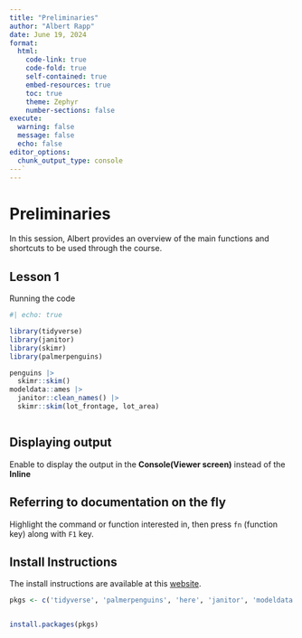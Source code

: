 ```yaml
---
title: "Preliminaries"
author: "Albert Rapp"
date: June 19, 2024
format:
  html:
    code-link: true
    code-fold: true
    self-contained: true
    embed-resources: true
    toc: true
    theme: Zephyr
    number-sections: false
execute: 
  warning: false
  message: false
  echo: false
editor_options: 
  chunk_output_type: console
---`
---
```


# Preliminaries

In this session, Albert provides an overview of the main functions and shortcuts to be used through the course.

## Lesson 1

Running the code

```r
#| echo: true

library(tidyverse)
library(janitor)
library(skimr)
library(palmerpenguins)

penguins |> 
  skimr::skim()
modeldata::ames |> 
  janitor::clean_names() |> 
  skimr::skim(lot_frontage, lot_area)



```

## Displaying output

Enable to display the output in the **Console(Viewer screen)** instead of the **Inline**

## Referring to documentation on the fly

Highlight the command or function interested in, then press `fn` (function key) along with `F1` key.

## Install Instructions

The install instructions are available at this [website](file:///Users/albertofcabrera/Documents/R-books/3MW(Albert%20Rapp)/r_data_cleanning_master_class/Lbcp8OXMTZ6Y3iPZ9Ui4_downloads/00_getting_started.html).

```r

pkgs <- c('tidyverse', 'palmerpenguins', 'here', 'janitor', 'modeldata', 'skimr', 'quarto', 'sessioninfo')


install.packages(pkgs)


```
